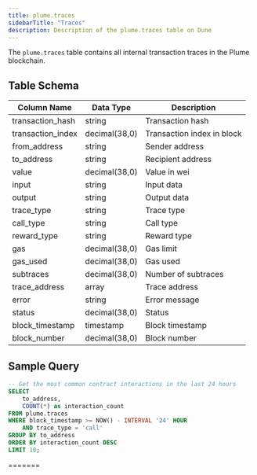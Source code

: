 ```yaml
---
title: plume.traces
sidebarTitle: "Traces"
description: Description of the plume.traces table on Dune
---
```



The `plume.traces` table contains all internal transaction traces in the Plume blockchain.

## Table Schema

| Column Name | Data Type | Description |
|------------|-----------|-------------|
| transaction_hash | string | Transaction hash |
| transaction_index | decimal(38,0) | Transaction index in block |
| from_address | string | Sender address |
| to_address | string | Recipient address |
| value | decimal(38,0) | Value in wei |
| input | string | Input data |
| output | string | Output data |
| trace_type | string | Trace type |
| call_type | string | Call type |
| reward_type | string | Reward type |
| gas | decimal(38,0) | Gas limit |
| gas_used | decimal(38,0) | Gas used |
| subtraces | decimal(38,0) | Number of subtraces |
| trace_address | array | Trace address |
| error | string | Error message |
| status | decimal(38,0) | Status |
| block_timestamp | timestamp | Block timestamp |
| block_number | decimal(38,0) | Block number |

## Sample Query

```sql
-- Get the most common contract interactions in the last 24 hours
SELECT 
    to_address,
    COUNT(*) as interaction_count
FROM plume.traces
WHERE block_timestamp >= NOW() - INTERVAL '24' HOUR
    AND trace_type = 'call'
GROUP BY to_address
ORDER BY interaction_count DESC
LIMIT 10;
```

<TracesSnippet /> 
=======


<TracesSnippet blockchain="plume" />